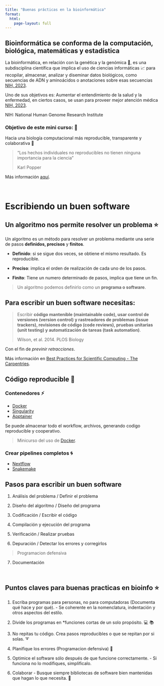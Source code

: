 ---
title: "Buenas prácticas en la bioinformática"
format: 
  html:
    page-layout: full 
---

## Bioinformática se conforma de la computación, biológica, matemáticas y estadística

La bioinformática, en relación con la genética y la genómica 🔬, es una subdisciplina científica que implica el uso de ciencias informáticas 📈 para recopilar, almacenar, analizar y diseminar datos biológicos, como secuencias de ADN y aminoácidos o anotaciones sobre esas secuencias [NIH, 2023](https://www.genome.gov/es/genetics-glossary/Bioinformatica).

Uno de sus objetivos es: Aumentar el entendimiento de la salud y la enfermedad, en ciertos casos, se usan para proveer mejor atención médica [NIH, 2023](https://www.genome.gov/es/genetics-glossary/Bioinformatica).


NIH: National Human Genome Research Institute

###  Objetivo de este mini curso: 📌

Hacia una biología computacional más reproducible, transparente y colaborativa 💜

> “Los hechos individuales no reproducibles no tienen ninguna importancia para la ciencia”
> 
> Karl Popper

Más información [aquí](https://ellipse.prbb.org/es/hacia-una-biologia-computacional-mas-reproducible-transparente-y-colaborativa/).

<br>

# Escribiendo un buen software

## Un algoritmo nos permite resolver un problema ⭐

Un algoritmo es un método para resolver un problema mediante una serie de pasos **definidos, precisos** y **finitos**.

- **Definido**: si se sigue dos veces, se obtiene el mismo resultado. Es reproducible.

- **Preciso**: implica el orden de realización de cada uno de los pasos.

- **Finito**: Tiene un numero determinado de pasos, implica que tiene un fin.

> Un algoritmo podemos definirlo como un **programa o software**.


## Para escribir un buen software necesitas:

> Escribir **código mantenible (maintainable code), usar control de versiones (version control) y rastreadores de problemas (issue trackers), revisiones de código (code reviews), pruebas unitarias (unit testing) y automatización de tareas (task automation)**.
>
> Wilson, et al. 2014. PLOS  Biology

Con el fin de *previnir retracciones*.

Más información en [Best Practices for Scientific Computing - The Carpentries](https://doi.org/10.1371/journal.pbio.1001745).

## Código reproducible 🌟

### Contenedores ⚡

- [Docker](https://docs.docker.com/) 
- [Singularity](https://docs.sylabs.io/guides/3.5/user-guide/introduction.html)
- [Apptainer](https://apptainer.org/)

Se puede almacenar todo el workflow, archivos, generando codigo reproducible y cooperativo.

> Minicurso del uso de [Docker](https://www.melbournebioinformatics.org.au/tutorials/tutorials/docker/docker/).


### Crear pipelines completos 🌀

- [Nextflow](https://training.nextflow.io/es/)
- [Snakemake](https://snakemake.readthedocs.io/en/stable/tutorial/tutorial.html)

## Pasos para escribir un buen software

1) Análisis del problema / Definir el problema

2) Diseño del algoritmo / Diseño del programa

3) Codificación / Escribir el código

4) Compilación y ejecución del programa

5) Verificación / Realizar pruebas

6) Depuración / Detectar los errores y corregirlos

> Programacion defensiva

7) Documentación

<br>

## Puntos claves para buenas practicas en bioinfo ⭐

1) Escriba programas para personas, no para computadoras (Documenta qué hace y por qué). - Se coherente en la nomenclatura, indentación y otros aspectos del estilo.

2) Divide los programas en *funciones cortas de un solo propósito. 💻 📚

3) No repitas tu código. Crea pasos reproducibles o que se repitan por si solas. ➰

4) Planifique los errores (Programacion defensiva) 🚩

5) Optimice el software sólo después de que funcione correctamente. - Si funciona no lo modifiques, simplificalo.

6) Colaborar - Busque siempre bibliotecas de software bien mantenidas que hagan lo que necesita. 👥


